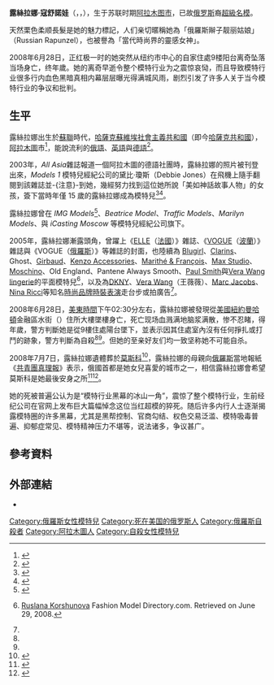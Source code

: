 {{Link style|time=2015-12-11T08:12:44+00:00}}
{{艺人
| name          =露絲拉娜·寇舒諾娃
| real_name ={{lang|ru|Руслана Серге́евна Коршунова}}、Ruslana Sergeyevna Korshunova
| image         =  
| imagesize     =  
| 国籍      = {{USSR}}(1987~1991)<BR>{{RUS}}(1991~2008)
| type       = 模特儿
| 绰号    = Russian Rapunzel
| birthdate     = {{birth date|1987|7|2}}
| location      = {{USSR}}[[哈薩克蘇維埃社會主義共和國|哈薩克蘇維埃社會主義共和國]][[阿拉木圖|阿拉木圖]]
| deathdate     = {{death date and age|2008|6|28|1987|7|2}}
| deathplace    = {{USA}}[[紐約|紐約]]
| parents         =  
| 语言   = [[俄罗斯语|俄罗斯语]]、[[德语|德语]]、[[英语|英语]]
| 代表作     =Nina Ricci香水广告
}}

'''露絲拉娜·寇舒諾娃'''（{{lang-ru|Руслана Коршунова}}，{{lang-en|Ruslana Korshunova}}，{{bd|1987年|7月2日|2008年|6月28日|catIdx=Korshunova, Ruslana}}），生于苏联时期[[阿拉木图市|阿拉木图市]]，已故[[俄罗斯|俄罗斯]]裔[[超級名模|超級名模]]。

天然栗色柔顺長髮是她的魅力標記，人们亲切暱稱她為「俄羅斯辮子靓丽姑娘」（Russian Rapunzel），也被譽為「當代時尚界的靈感女神」。

2008年6月28日，正红极一时的她突然从纽约市中心的自家住處9楼阳台离奇坠落当场身亡，终年{{age|1987|7|2|2008|6|28}}歲。她的离奇早逝令整个模特行业为之震惊哀恸，而且导致模特行业很多行内血色黑暗真相内幕层层曝光得满城风雨，剧烈引发了许多人关于当今模特行业的争议和批判。

== 生平 ==
露絲拉娜出生於[[蘇聯|蘇聯]]時代，[[哈薩克蘇維埃社會主義共和國|哈薩克蘇維埃社會主義共和國]]（即今[[哈薩克|哈薩克共和國]]），[[阿拉木圖|阿拉木圖]]市<ref name="vogue">{{cite web |url=http://www.vogue.co.uk/vogue_daily/story/story.asp?stid=23447 |title=A FACE TO BE EXCITED ABOUT |accessdate=2007-12-11 |date=2005-02-10 |publisher=[[:en:Vogue_(magazine)|vogue.co.uk]] |language=en |archive-date=2005-09-25 |archive-url=https://web.archive.org/web/20050925134813/http://www.vogue.co.uk/Vogue_Daily/Story/story.asp?stid=23447 |dead-url=no }}</ref>，能說流利的[[俄語|俄語]]、[[英語|英語]]與[[德語|德語]]<ref name="FMD">{{cite web |url=http://www.fashionmodeldirectory.com/models/ruslana_korshunova |title=Profile of fashion model Ruslana Korshunova |accessdate=2007-12-11 |date=2005-02-10 |publisher=Fashion Model Directory |language=en |archive-date=2012-03-14 |archive-url=https://www.webcitation.org/66AXuHmLe?url=http://www.fashionmodeldirectory.com/models/Ruslana_Korshunova |dead-url=no }}</ref>。

2003年，''All Asia''雜誌報道一個阿拉木圖的德語社團時，露絲拉娜的照片被刊登出來，''Models 1'' 模特兒經紀公司的黛比·瓊斯（Debbie Jones）在飛機上隨手翻閱到該雜誌並-{注意}-到她，幾經努力找到這位她所說「美如神話故事人物」的女孩，簽下當時年僅 15 歲的露絲拉娜成為模特兒<ref name="NYDailyNews">{{cite news |first=Paul |last=McNamara  |coauthors=Xana O'Neill, Carrie Melago |title=Russian supermodel with 'fairytale' beauty, age 20, plummets to her death |url=http://www.nydailynews.com/news/2008/06/28/2008-06-28_russian_supermodel_with_fairytale_beauty.html |publisher=Daily News |location=New York |date=2008-06-29 |accessdate=2008-06-29 |quote=The nearly 5-foot-9 model's interest in German led to her discovery in 2003. A journalist from All Asia magazine visited her German language club and featured her photo in a story, according to an article in Continent, a Kazakh magazine. |language=en}}</ref><ref name=UDN>{{cite web |url=http://udn.com/NEWS/WORLD/WOR4/4405432.shtml |title=9樓躍下 哈薩克名模魂斷紐約 |publisher=聯合新聞網 |work=夏嘉玲編譯 |date=2008-06-30 |accessdate=2008-06-30}}</ref>。

露絲拉娜曾在 ''IMG Models''<ref name="img">{{cite web |url=http://www.imgmodels.com/details.asp?ar=3404&im=&sl=&modelid=164279&agencyid=9050&sexid=2&careerid=1&subnameid=3403 |title=Ruslana |accessdate=2007-12-11 |publisher=[[:en:IMG_Models|IMG Models]] |language=en |deadurl=yes |archiveurl=https://web.archive.org/web/20080702071841/http://www.imgmodels.com/details.asp?ar=3404&im=&sl=&modelid=164279&agencyid=9050&sexid=2&careerid=1&subnameid=3403 |archivedate=2008-07-02 }}</ref>、''Beatrice Model''、''Traffic Models''、''Marilyn Models''、與 ''iCasting Moscow'' 等模特兒經紀公司旗下。

2005年，露絲拉娜漸露頭角，曾躍上《[[ELLE|ELLE]]（[[法國|法國]]）》雜誌、《[[时尚_(杂志)|VOGUE]]（[[波蘭|波蘭]]）》雜誌與《VOGUE（[[俄羅斯|俄羅斯]]）》等雜誌的封面，也陸續為 [[:en:Blugirl|Blugirl]]、[[:en:Clarins|Clarins]]、Ghost、[[:en:Marithé_François_Girbaud|Girbaud]]、[[:en:Kenzo_Takada|Kenzo Accessories]]、[[:en:Marithé_François_Girbaud|Marithé & François]]、[[:en:Leon_Max|Max Studio]]、[[:en:Moschino|Moschino]]、Old England、Pantene Always Smooth、[[:en:Paul_Smith_(fashion_designer)|Paul Smith]]與[[:en:Vera_Wang|Vera Wang lingerie]]的平面模特兒<ref>{{en}}[http://www.fashionmodeldirectory.com/models/Ruslana_Korshunova Ruslana Korshunova] {{WebCite|url=https://www.webcitation.org/66AXuHmLe?url=http://www.fashionmodeldirectory.com/models/Ruslana_Korshunova |date=20120314235627 |dateformat=iso }} Fashion Model Directory.com. Retrieved on June 29, 2008.</ref>，以及為[[:en:DKNY|DKNY]]、[[:en:Vera_Wang|Vera Wang]]（王薇薇）、[[:en:Marc_Jacobs|Marc Jacobs]]、[[:en:Nina_Ricci_(designer)|Nina Ricci]]等知名[[時尚|時尚]][[品牌|品牌]][[時裝表演|時裝表演]]走台步或拍廣告<ref name=UDN/>。

2008年6月28日，[[美東時間|美東時間]]下午02:30分左右，露絲拉娜被發現從[[美國|美國]][[紐約|紐約]][[曼哈頓|曼哈頓]]金融區水街（{{lang-en|Water Stree}}）住所大樓墜樓身亡，死亡现场血溅满地脑浆满散，惨不忍睹，得年{{age|1987|7|2|2008|6|28}}歲，警方判斷她是從9樓住處陽台墜下，並表示因其住處室內沒有任何掙扎或打鬥的跡象，警方判斷為自殺<ref name="NYDailyNews"/><ref name=UDN/>。但她的至亲好友们均一致坚称她不可能自杀。

2008年7月7日，露絲拉娜遺體葬於[[莫斯科|莫斯科]]<ref name="KomsomolskayaPravda">{{cite news |first=Elena |last=Sheremetova |title=Ruslana Korshunova buried at Khovanskoye Cemetery in Moscow |url=http://www.kp.ru/daily/24125.5/347037/ |publisher=Komsomolskaya Pravda |location=Moscow |date=2008-07-07 |accessdate=2008-07-21 |language=ru |quote=Как мы уже рассказывали, поначалу предполагалось, что модель  похоронят на Митинском кладбище - этот вопрос обсуждался еще в Америке во время прощания с Русланой. Однако уже в Москве все "перерешили" – место для могилы «Русской русалки» выбрали на Хованском кладбище.}}</ref>，露絲拉娜的母親向[[俄羅斯|俄羅斯]]當地報紙《[[共青團真理報|共青團真理報]]》表示，俄國首都是她女兒喜愛的城市之一，相信露絲拉娜會希望莫斯科是她最後安身之所<ref name="Belenkaya">{{cite news |first=Veronika |last=Belenkaya  |coauthors=Oren Yaniv |title=
Model Ruslana Korshunova will be buried in Moscow Monday |url=http://www.nydailynews.com/news/us_world/2008/07/06/2008-07-06_model_ruslana_korshunova_will_be_buried_.html |publisher=Daily News |location=New York  |date=2008-07-06 |accessdate=2008-07-07 |language=en}}</ref><ref>{{cite news|first=|last=|coauthors=|title=Heartbreak drove Kazakh supermodel to suicide|url=http://entertainment.oneindia.in/hollywood/top-stories/scoop/2008/ruslana-heartbreak-caused-suicide-040708.html|publisher=Entertainment.OneIndia.in|location=India|date=2008-07-05|accessdate=2008-07-04|language=en|deadurl=yes|archiveurl=https://archive.is/20120715122337/http://entertainment.oneindia.in/hollywood/top-stories/scoop/2008/ruslana-heartbreak-caused-suicide-040708.html|archivedate=2012-07-15}}</ref>。

她的死被普遍公认为是“模特行业黑幕的冰山一角”，震惊了整个模特行业，生前经纪公司在官网上发布巨大篇幅悼念这位当红超模的猝死。随后许多内行人士逐渐揭露模特圈的许多黑幕，尤其是黑帮控制、官商勾结、权色交易泛滥、模特吸毒普遍、抑郁症常见、模特精神压力不堪等，说法诸多，争议甚广。

== 參考資料 ==
{{Reflist|2}}

== 外部連結 ==
* {{fashionmodel|id=Ruslana_Korshunova|name=露絲拉娜·寇舒諾娃}}

{{DEFAULTSORT:Korschunowa, Ruslana}}
[[Category:俄羅斯女性模特兒|Category:俄羅斯女性模特兒]]
[[Category:死在美国的俄罗斯人|Category:死在美国的俄罗斯人]]
[[Category:俄羅斯自殺者|Category:俄羅斯自殺者]]
[[Category:阿拉木圖人|Category:阿拉木圖人]]
[[Category:自殺女性模特兒|Category:自殺女性模特兒]]